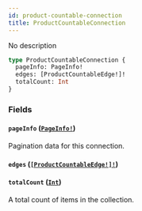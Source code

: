```yaml
---
id: product-countable-connection
title: ProductCountableConnection
---
```


No description

```graphql
type ProductCountableConnection {
  pageInfo: PageInfo!
  edges: [ProductCountableEdge!]!
  totalCount: Int
}
```

### Fields

#### `pageInfo` ([`PageInfo!`](/developer/api-reference/objects/page-info.mdx))

Pagination data for this connection.

#### `edges` ([`[ProductCountableEdge!]!`](/developer/api-reference/objects/product-countable-edge.mdx))

#### `totalCount` ([`Int`](/developer/api-reference/scalars/int.mdx))

A total count of items in the collection.
